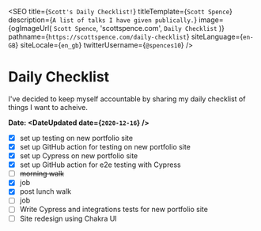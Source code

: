 
<SEO
  title={`Scott's Daily Checklist!`}
  titleTemplate={`Scott Spence`}
  description={`A list of talks I have given publically.`}
  image={ogImageUrl(
    `Scott Spence`,
    'scottspence.com',
    `Daily Checklist`
  )}
  pathname={`https://scottspence.com/daily-checklist`}
  siteLanguage={`en-GB`}
  siteLocale={`en_gb`}
  twitterUsername={`@spences10`}
/>

# Daily Checklist

I've decided to keep myself accountable by sharing my daily checklist
of things I want to acheive.

**Date: <DateUpdated date={`2020-12-16`} />**

- [x] set up testing on new portfolio site
- [x] set up GitHub action for testing on new portfolio site
- [x] set up Cypress on new portfolio site
- [x] set up GitHub action for e2e testing with Cypress
- [ ] ~~morning walk~~
- [x] job
- [x] post lunch walk
- [ ] job
- [ ] Write Cypress and integrations tests for new portfolio site
- [ ] Site redesign using Chakra UI

<PopularPosts />

<!-- Links -->
